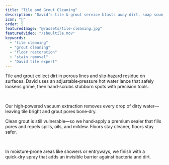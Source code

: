 ```yaml
---
title: "Tile and Grout Cleaning"
description: "David’s tile & grout service blasts away dirt, soap scum, and stains with hot water and hand‑scrub tools, then seals grout lines to keep floors looking fresh longer. Perfect for kitchens, baths, patios, and entryways."
icon: "🧼"
order: 5
featuredImage: "@/assets/tile-cleaning.jpg"
featuredVideo: "/shuultile.mov"
keywords:
  - "tile cleaning"
  - "grout cleaning"
  - "floor restoration"
  - "stain removal"
  - "David tile expert"
---
```


<Section variant="imageCol3" childSlotClass="flex lg:flex-row-reverse">
  <Section variant="textCol">
    <Section
      variant="headAndP"
      heading={[{ text: "Surface‑Safe, Deep‑Clean", tagName: "h4" }]}
    >
      <p>
        Tile and grout collect dirt in porous lines and slip‑hazard residue on surfaces. David uses an adjustable‑pressure hot water lance that safely loosens grime, then hand‑scrubs stubborn spots with precision tools.
      </p>
      <br/>
      <p>
        Our high‑powered vacuum extraction removes every drop of dirty water—leaving tile bright and grout pores bone‑dry.
      </p>
    </Section>
    <Section
      variant="headAndP"
      heading={[{ text: "Sealing for Long‑Term Clean", tagName: "h4" }]}
    >
      <p>
        Clean grout is still vulnerable—so we hand‑apply a premium sealer that fills pores and repels spills, oils, and mildew. Floors stay cleaner, floors stay safer.
      </p>
      <br/>
      <p>
        In moisture‑prone areas like showers or entryways, we finish with a quick‑dry spray that adds an invisible barrier against bacteria and dirt.
      </p>
    </Section>
  </Section>

 <Section variant="contentImgSec">
  <VideoWithFallback
    featuredVideo={featuredVideo}
    poster={ImagePoster}
    altText={"David cleaning a couch"}
    className="mx-auto"
  />
</Section>
</Section>
